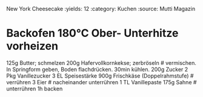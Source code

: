 New York Cheesecake
:yields: 12
:category: Kuchen
:source: Mutti Magazin

# Backofen 180°C Ober- Unterhitze vorheizen
125g Butter; schmelzen
200g Hafervollkornkekse; zerbröseln
# vermischen. In Springform geben, Boden flachdrücken. 30min kühlen.
200g Zucker
2 Pkg Vanillezucker
3 EL Speisestärke
900g Frischkäse (Doppelrahmstufe)
# verrühren
3 Eier
# nacheinander unterrühren
1 TL Vanillepaste
175g Sahne
# unterrühren
  1h backen
